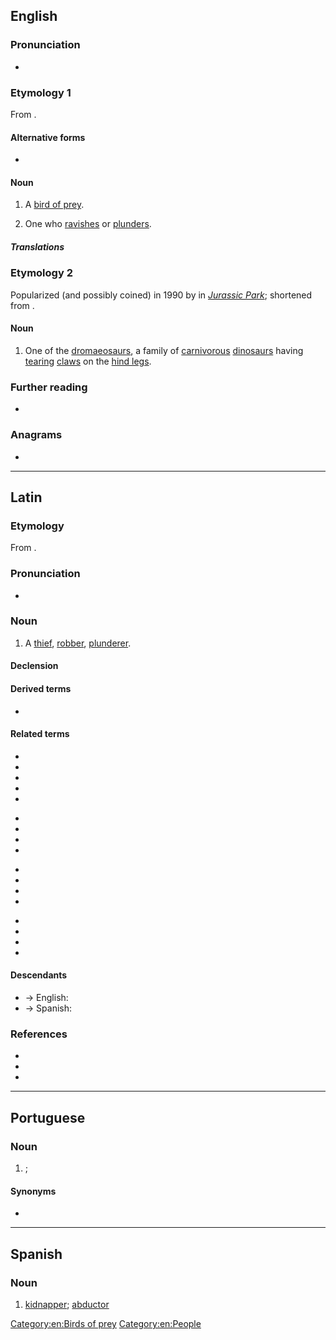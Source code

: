 ==English==

===Pronunciation===
* {{a|GA}} {{IPA|/ˈɹæptɚ/|lang=en}}

===Etymology 1===
From {{der|en|la|raptor||thief}}.

====Alternative forms====
* {{l|en|raptour}} {{qualifier|obsolete|rare}}

====Noun====
{{en-noun}}

# A [[bird of prey]].
# {{lb|en|obsolete}} One who [[ravish]]es or [[plunder]]s.

=====Translations=====
{{trans-see|bird of prey}}

===Etymology 2===
Popularized (and possibly coined) in 1990 by {{w|Michael Crichton}} in ''[[w:Jurassic Park (novel)|Jurassic Park]]''; shortened from {{m|en|velociraptor}}.

====Noun====
{{en-noun}}

# {{lb|en|informal|paleontology}} One of the [[dromaeosaur]]s, a family of [[carnivorous]] [[dinosaur]]s having [[tear]]ing [[claw]]s on the [[hind leg]]s.

===Further reading===
* {{R:OneLook}}

===Anagrams===
* {{anagrams|en|a=aoprrt|Parrot|parrot}}

[[Category:en:Birds of prey]]
[[Category:en:People]]

----

==Latin==

===Etymology===
From {{m|la|rapiō||seize, grab, snatch}}.

===Pronunciation===
* {{la-IPA|raptor}}

===Noun===
{{la-noun|raptor<3>}}

# A [[thief]], [[robber]], [[plunderer]].
#: {{syn|la|rapīnātor}}

====Declension====
{{la-ndecl|raptor<3>}}

====Derived terms====
* {{l|la|raptrīx}}

====Related terms====
{{rel-top4}}
* {{l|la|rapācida}}
* {{l|la|rapācitās}}
* {{l|la|rapāx}}
* {{l|la|rapidē}}
* {{l|la|rapiditās}}
{{rel-mid4}}
* {{l|la|rapidulus}}
* {{l|la|rapidus}}
* {{l|la|rapīna}}
* {{l|la|rapīnātiō}}
{{rel-mid4}}
* {{l|la|rapīnātor}}
* {{l|la|rapiō}}
* {{l|la|raptim}}
* {{l|la|raptiō}}
{{rel-mid4}}
* {{l|la|raptitō}}
* {{l|la|raptō}}
* {{l|la|raptum}}
* {{l|la|raptus}}
{{rel-bottom}}

====Descendants====
* → English: {{l|en|raptor}}
* → Spanish: {{l|es|raptor}}

===References===
* {{R:L&S}}
* {{R:Elementary Lewis}}
* {{R:Gaffiot}}

----

==Portuguese==

===Noun===
{{pt-noun|m|f=raptora}}

# {{l|en|abductor}}; {{l|en|kidnapper}}

====Synonyms====
* {{l|pt|sequestrador}}

----

==Spanish==

===Noun===
{{es-noun|m|raptores}}

# [[kidnapper]]; [[abductor]]